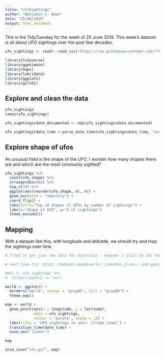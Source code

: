 ```yaml
---
title: "ufoSightings"
author: "Benjamin C. Dean"
date: "25/06/2019"
output: html_document
---
```


This is the TidyTuesday for the week of 25 June 2019. This week's dataset is all about UFO sightings over the past few decades. 

```r
ufo_sightings <- readr::read_csv("https://raw.githubusercontent.com/rfordatascience/tidytuesday/master/data/2019/2019-06-25/ufo_sightings.csv")

library(tidyverse)
library(gganimate)
library(maps)
library(lubridate)
library(ggplot2)
library(gifski)
```

## Explore and clean the data

```r
ufo_sightings
names(ufo_sightings)

ufo_sightings$date_documented <- mdy(ufo_sightings$date_documented)

ufo_sightings$date_time <-parse_date_time(ufo_sightings$date_time, "m/d/y HM")

```

## Explore shape of ufos
An unusual field is the shape of the UFO. I wonder how many shapes there are and which are the most commonly sighted? 

```r

ufo_sightings %>%
  count(ufo_shape) %>%
  arrange(desc(n)) %>%
  top_n(10) %>%
  ggplot(aes(reorder(ufo_shape, n), n)) +
  geom_bar(stat = "identity") +
  coord_flip() +
  labs(title="Top 10 shapes of UFOs by number of sightings") +
  labs(x="Shape of UFO", y="$ of sightings")
  theme_minimal() 

```

## Mapping
With a dataset like this, with longitude and latitutde, we should try and map the sightings over time.

```r
# Tried to get just the data for Australia - however I still do not have a means by which to map them just on a map of Australia

# next time try: https://medium.com/@mueller.johannes.j/use-r-and-gganimate-to-make-an-animated-map-of-european-students-and-their-year-abroad-517ad75dca06

#Aus <- ufo_sightings %>%
#  filter(country == "au") 

world <- ggplot() +
  borders("world", colour = "gray85", fill = "gray80") +
  theme_map() 

map <- world +
  geom_point(aes(x = longitude, y = latitude),
             data = ufo_sightings, 
             colour = 'purple', alpha = .5) +
  labs(title = 'UFO sightings in year: {frame_time}') +
  transition_time(date_time) +
  ease_aes('linear')

map

anim_save("ufo.gif", map)
```
